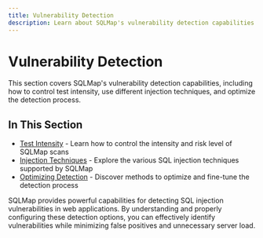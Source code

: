 ```yaml
---
title: Vulnerability Detection
description: Learn about SQLMap's vulnerability detection capabilities
---
```


# Vulnerability Detection

This section covers SQLMap's vulnerability detection capabilities, including how to control test intensity, use different injection techniques, and optimize the detection process.

## In This Section

- [Test Intensity](/docs/sqlmap/vulnerability-detection/test-intensity) - Learn how to control the intensity and risk level of SQLMap scans
- [Injection Techniques](/docs/sqlmap/vulnerability-detection/injection-techniques) - Explore the various SQL injection techniques supported by SQLMap
- [Optimizing Detection](/docs/sqlmap/vulnerability-detection/optimizing-detection) - Discover methods to optimize and fine-tune the detection process

SQLMap provides powerful capabilities for detecting SQL injection vulnerabilities in web applications. By understanding and properly configuring these detection options, you can effectively identify vulnerabilities while minimizing false positives and unnecessary server load.
